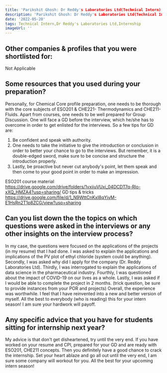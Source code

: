 ```yaml
---
title: 'Parikshit Ghosh: Dr Reddy's Laboratories Ltd(Technical Intern)'
description: 'Parikshit Ghosh: Dr Reddy's Laboratories Ltd(Technical Intern)'
date: '2022-05-20'
tags: Technical Intern,Dr Reddy's Laboratories Ltd,Internship
imageUrl: ''
---
```


## Other companies & profiles that you were shortlisted for:
Not Applicable

## Some resources that you used during your preparation?
Personally, for Chemical Core profile preparation, one needs to be thorough with the core subjects of ESO201 & CHE221- Thermodynamics and CHE211- Fluids.
Apart from courses, one needs to be well prepared for Group Discussion. One will face a GD before the interview, which he/she has to overcome in order to get enlisted for the interviews.
So a few tips for GD are:
1) Be confident and speak with authority.
2) One needs to take the initiative to give the introduction or conclusion in order to better your chance to go to the interviews. But remember, it is a double-edged sword, make sure to be concise and structure the introduction properly.
3) Lastly, be proactive but never cut anybody's point, let them speak and then come to your good point in order to make an impression.

ESO201 course material
https://drive.google.com/drive/folders/1vxiiuVUxi_04DCDT7q-Rlo-xXQ_HMZA4?usp=sharing/
GD tips & tricks
https://drive.google.com/file/d/1_N9WttCnKxI8qYjyM-E1HsRn2T1p8ZCG/view?usp=sharing

## Can you list down the the topics on which questions were asked in the interviews or any other insights on the interview process?
In my case, the questions were focused on the applications of the projects (in my resume) that I had done. I was asked to explain the applications and implications of the PV plot of ethyl chloride (system could be anything).
Secondly, I was asked why did I apply for the company (Dr. Reddy Laboratories Ltd).
Thirdly, I was interrogated to explain the applications of data science in the pharmaceutical industry.
Fourthly, I was questioned about the impact of COVID-19 on our lives as a whole.
Lastly, I was asked if I would be able to complete the project in 2 months. (trick question, be sure to provide instances from your POR and projects)
Overall, the experience was worthwhile. I feel that I have reinvented into a new and better version of myself.
All the best to everybody (who is reading) this for your intern season! I am sure your hardwork will payoff.

## Any specific advice that you have for students sitting for internship next year?
My advice is that don't get disheartened, try until the very end. If you have worked on your resume and CPI, prepared for your GD and are ready with ESO201, CHE211 concepts. Then you definitely have a good chance to crack the internship. Set your heart ablaze and go all out until the very end, I am sure some company will workout for you.
All the best for your upcoming intern season!

